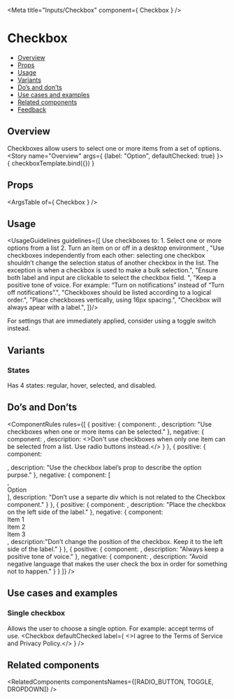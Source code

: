 
<Meta
  title="Inputs/Checkbox"
  component={ Checkbox }
/>

<!--- Component template -->


<!--- Component documentation -->

# Checkbox
- [Overview](#overview)
- [Props](#props)
- [Usage](#usage)
- [Variants](#variants)
- [Do’s and don’ts](#dos-and-donts)
- [Use cases and examples](#use-cases-and-examples)
- [Related components](#related-components)
- [Feedback](#feedback)

## Overview
Checkboxes allow users to select one or more items from a set of options.
<Canvas>
  <Story name="Overview"
         args={ {label: "Option", defaultChecked: true} }>
    { checkboxTemplate.bind({}) }
  </Story>
</Canvas>

## Props
<ArgsTable of={ Checkbox } />

## Usage
<UsageGuidelines guidelines={[
  <span className="monday-style-story-checkbox_list">Use checkboxes to:
    <span className="monday-style-story-checkbox_list-item">1. Select one or more options from a list</span>
    <span className="monday-style-story-checkbox_list-item">2. Turn an item on or off in a desktop environment</span>
  </span>,
  "Use checkboxes independently from each other: selecting one checkbox shouldn’t change the selection status of another checkbox in the list. The exception is when a checkbox is used to make a bulk selection.",
  "Ensure both label and input are clickable to select the checkbox field. ",
  "Keep a positive tone of voice. For example: “Turn on notifications” instead of “Turn off notifications”.",
  "Checkboxes should be listed according to a logical order.",
  "Place checkboxes vertically, using 16px spacing.",
  "Checkbox will always apear with a label.",
]}/>

<Tip title="Am I using the right component?">For settings that are immediately applied, consider using a <Link href="/?path=/docs/inputs-toggle--overview" size={Link.sizes.SMALL} withoutSpacing>toggle switch</Link> instead.</Tip>

## Variants
### States
Has 4 states: regular, hover, selected, and disabled.
<Canvas>
  <Story name="States">
    <Checkbox label="Regular" />
    <Checkbox label="Selected" checked />
    <Checkbox label="Disabled" disabled />
    <Checkbox label="Indeterminate" indeterminate />
  </Story>
</Canvas>

## Do’s and Don’ts
<ComponentRules
  rules={[
    {
      positive: {
        component:
          <DialogContentContainer className="monday-style-story-checkbox_wrapper">
            <Checkbox label="Item 1" name="Item 1" />
            <Checkbox label="Item 2" name="Item 2" defaultChecked />
            <Checkbox label="Item 3" name="Item 3" defaultChecked />
          </DialogContentContainer>,
        description: "Use checkboxes when one or more items can be selected."
      },
      negative: {
        component:
          <DialogContentContainer className="monday-style-story-checkbox_wrapper">
            <Checkbox label="Item 1" name="Item 1" defaultChecked />
            <Checkbox label="Item 2" name="Item 2" disabled />
            <Checkbox label="Item 3" name="Item 3" disabled />
          </DialogContentContainer>,
        description: <>Don't use checkboxes when only one item can be selected from a list. Use <Link href="/?path=/docs/inputs-radio-button--overview" withoutSpacing>radio buttons</Link> instead.</>
      }
    },
    {
      positive: {
        component:<div className="monday-style-story-checkbox_border"><Checkbox label="Option" defaultChecked /></div>,
        description: "Use the checkbox label’s prop to describe the option purpse."
      },
      negative: {
        component: [
          <div className="monday-style-story-checkbox_border">
            <Checkbox className="monday-style-story-checkbox_minus-margin" defaultChecked />
          </div>,
          <div className="monday-style-story-checkbox_border">Option</div>
        ],
        description: "Don’t use a separte div which is not related to the Checkbox component."
      }
    },
    {
      positive: {
        component:
          <DialogContentContainer className="monday-style-story-checkbox_wrapper">
            <Checkbox label="Item 1" name="Item 1" />
            <Checkbox label="Item 2" name="Item 2" defaultChecked />
            <Checkbox label="Item 3" name="Item 3" defaultChecked />
          </DialogContentContainer>,
        description: "Place the checkbox on the left side of the label."
      },
      negative: {
        component:
          <DialogContentContainer className="monday-style-story-checkbox_wrapper">
            <div className="monday-style-story-checkbox_inline-wrapper">
              <span>Item 1</span>
              <Checkbox className="monday-style-story-checkbox_minus-margin" />
            </div>
            <div className="monday-style-story-checkbox_inline-wrapper">
              <span>Item 2</span>
              <Checkbox className="monday-style-story-checkbox_minus-margin" defaultChecked />
            </div>
            <div className="monday-style-story-checkbox_inline-wrapper">
              <span>Item 3</span>
              <Checkbox className="monday-style-story-checkbox_minus-margin" defaultChecked />
            </div>
          </DialogContentContainer>,
        description:"Don’t change the position of the checkbox. Keep it to the left side of the label."
      }
    },
    {
      positive: {
        component:
          <DialogContentContainer className="monday-style-story-checkbox_wrapper">
            <Checkbox label="Only show incomplete items" defaultChecked />
          </DialogContentContainer>,
        description: "Always keep a positive tone of voice."
      },
      negative: {
        component:
          <DialogContentContainer className="monday-style-story-checkbox_wrapper">
            <Checkbox label="Hide done items" defaultChecked />
          </DialogContentContainer>,
        description: "Avoid negative language that makes the user check the box in order for something not to happen."
      }
    }
  ]}
/>

## Use cases and examples
### Single checkbox
Allows the user to choose a single option. For example: accept terms of use.
<Canvas>
  <Story name="Single checkbox">
    <Checkbox defaultChecked label={
      <>I agree to the <span className="element-type-link">Terms of Service</span> and <span className="element-type-link">Privacy Policy.</span></>
    } />
  </Story>
</Canvas>

## Related components
<RelatedComponents componentsNames={[RADIO_BUTTON, TOGGLE, DROPDOWN]} />
